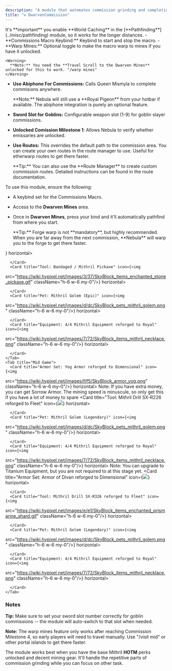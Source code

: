 ```yaml
---
description: "A module that automates commission grinding and completion in the Dwarven Mines, with quality-of-life features for faster progression."
title: "⚒️ DwarvenCommission"
---
```


<Danger>
  It's **important** you enable **World Caching** in the [**Pathfinding**](../misc/pathfinding) module, so it works for the longer distances.
</Danger>

<Accordion title="Options" icon="option" iconType="duotone">
  - **Commissions Macro Keybind:** Keybind to start and stop the macro.
  - **Warp Mines:** Optional toggle to make the macro warp to mines if you have it unlocked.

    <Warning>
      **Note:** You need the **Travel Scroll to the Dwarven Mines** unlocked for this to work. "/warp mines"
    </Warning>
  - **Use Abiphone For Commissions:** Calls Queen Mismyla to complete commisions anywhere.

    <Info>
      **Note:** Nebula will still use a **Royal Pigeon** from your hotbar if available. The abiphone integration is purely an optional feature.
    </Info>
  - **Sword Slot for Goblins:** Configurable weapon slot (1-9) for goblin slayer commissions.
  - **Unlocked Comission Milestone 1**: Allows Nebula to verify whether emissaries are unlocked.
  - **Use Routes:** This overrides the default path to the commission area. You can create your own routes in the route manager to use. Useful for etherwarp routes to get there faster.

    <Tip>
      **Tip:** You can also use the **Route Manager** to create custom commission routes. Detailed instructions can be found in the route documentation.
    </Tip>
</Accordion>

<Accordion title="Usage" icon="airplay" iconType="duotone">
  To use this module, ensure the following:

  - A keybind set for the Commissions Macro.
  - Access to the **Dwarven Mines** area.
  - Once in **Dwarven Mines**, press your bind and it'll automatically pathfind from where you start.

    <Tip>
      **Tip:** Forge warp is not **mandatory**, but highly recommended. When you are far away from the next commission, **Nebula** will warp you to the forge to get there faster.
    </Tip>
</Accordion>

<Accordion title="Recommended Setups" icon="user-gear" iconType="duotone">
  

  <Tabs>
    <Tab title="Early Game">
      <Card title="Armor Set: Glacite Armor" icon={<img
src="https://wiki.hypixel.net/images/3/3d/SkyBlock_armor_glacite.png"
className="h-6 w-6 my-0"/>} horizontal>
        
      </Card>
      <Card title="Tool: Bandaged / Mithril Pickaxe" icon={<img
src="https://wiki.hypixel.net/images/3/37/SkyBlock_items_enchanted_stone_pickaxe.gif"
className="h-6 w-6 my-0"/>} horizontal>
        
      </Card>
      <Card title="Pet: Mithril Golem (Epic)" icon={<img
src="https://wiki.hypixel.net/images/d/dc/SkyBlock_pets_mithril_golem.png"
className="h-6 w-6 my-0"/>} horizontal>
        
      </Card>
      <Card title="Equipment: 4/4 Mithril Equipment reforged to Royal" icon={<img
src="https://wiki.hypixel.net/images/7/72/SkyBlock_items_mithril_necklace.png"
className="h-6 w-6 my-0"/>} horizontal>
        
      </Card>
    </Tab>
    <Tab title="Mid Game">
      <Card title="Armor Set: Yog Armor reforged to Dimensional" icon={<img
src="https://wiki.hypixel.net/images/f/f5/SkyBlock_armor_yog.png"
className="h-6 w-6 my-0"/>} horizontal>
        Note: If you have extra money, you can get Sorrow Armor. The mining speed is minuscule, so only get this if you have a lot of money to spare
      </Card>
      <Card title="Tool: Mithril Drill SX-R226 reforged to Fleet" icon={<img
src="https://wiki.hypixel.net/images/e/e1/SkyBlock_items_enchanted_prismarine_shard.gif"
className="h-6 w-6 my-0"/>} horizontal>
        
      </Card>
      <Card title="Pet: Mithril Golem (Legendary)" icon={<img
src="https://wiki.hypixel.net/images/d/dc/SkyBlock_pets_mithril_golem.png"
className="h-6 w-6 my-0"/>} horizontal>
        
      </Card>
      <Card title="Equipment: 4/4 Mithril Equipment reforged to Royal" icon={<img
src="https://wiki.hypixel.net/images/7/72/SkyBlock_items_mithril_necklace.png"
className="h-6 w-6 my-0"/>} horizontal>
        Note: You can upgrade to Titanium Equipment, but you are not required to at this stage yet.
      </Card>
    </Tab>
    <Tab title="Late Game">
      <Card title="Armor Set: Armor of Divan reforged to Dimensional" icon={<img
src="https://wiki.hypixel.net/images/9/9c/SkyBlock_armor_divan.png"
className="h-6 w-6 my-0"/>} horizontal>
        
      </Card>
      <Card title="Tool: Mithril Drill SX-R326 reforged to Fleet" icon={<img
src="https://wiki.hypixel.net/images/e/e1/SkyBlock_items_enchanted_prismarine_shard.gif"
className="h-6 w-6 my-0"/>} horizontal>
        
      </Card>
      <Card title="Pet: Mithril Golem (Legendary)" icon={<img
src="https://wiki.hypixel.net/images/d/dc/SkyBlock_pets_mithril_golem.png"
className="h-6 w-6 my-0"/>} horizontal>
        
      </Card>
      <Card title="Equipment: 4/4 Mithril Equipment reforged to Royal" icon={<img
src="https://wiki.hypixel.net/images/7/72/SkyBlock_items_mithril_necklace.png"
className="h-6 w-6 my-0"/>} horizontal>
        
      </Card>
    </Tab>
  </Tabs>
</Accordion>

### Notes

**Tip:** Make sure to set your sword slot number correctly for goblin commissions -- the module will auto-switch to that slot when needed.

**Note:** The warp mines feature only works after reaching Commission Milestone 4, so early players will need to travel manually. Use "/visit mid" or other portal islands to get there faster.

The module works best when you have the base Mithril **HOTM** perks unlocked and decent mining gear. It'll handle the repetitive parts of commission grinding while you can focus on other task.